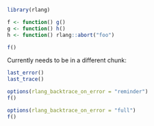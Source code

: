 ```r
library(rlang)

f <- function() g()
g <- function() h()
h <- function() rlang::abort("foo")
```

```r
f()
```

Currently needs to be in a different chunk:

```r
last_error()
last_trace()
```

```r
options(rlang_backtrace_on_error = "reminder")
f()
```

```r
options(rlang_backtrace_on_error = "full")
f()
```
